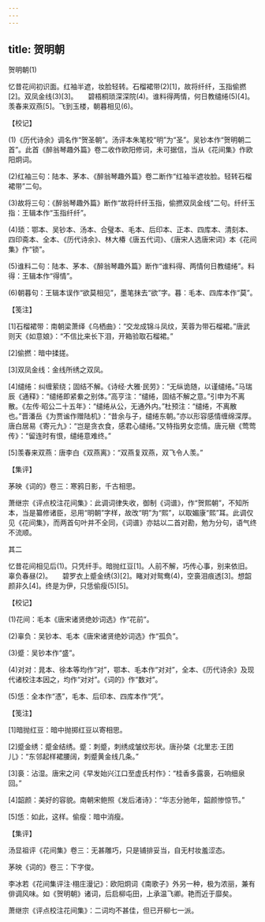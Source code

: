 ```yaml
---
---
---
```

title: 贺明朝
---



贺明朝(1)


忆昔花间初识面。红袖半遮，妆脸轻转。石榴裙带(2)[1]，故将纤纤，玉指偷撚[2]。双凤金线(3)[3]。　　碧梧桐琐深深院(4)。谁料得两情，何日教缱绻(5)[4]。羡春来双燕[5]。飞到玉楼，朝暮相见(6)。





【校记】


(1)《历代诗余》调名作“贺圣朝”。汤评本朱笔校“明”为“圣”。吴钞本作“贺明朝二首”。此首《醉翁琴趣外篇》卷二收作欧阳修词，未可据信，当从《花间集》作欧阳炯词。

(2)红袖三句：陆本、茅本、《醉翁琴趣外篇》卷二断作“红袖半遮妆脸。轻转石榴裙带”二句。

(3)故将三句：《醉翁琴趣外篇》断作“故将纤纤玉指，偷撚双凤金线”二句。纤纤玉指：王辑本作“玉指纤纤”。

(4)琐：鄂本、吴钞本、汤本、合璧本、毛本、后印本、正本、四库本、清刻本、四印斋本、全本、《历代诗余》、林大椿《唐五代词》、《唐宋人选唐宋词》本《花间集》作“锁”。

(5)谁料二句：陆本、茅本、《醉翁琴趣外篇》断作“谁料得、两情何日教缱绻”。料得：王辑本作“得情”。

(6)朝暮句：王辑本误作“欲莫相见”，墨笔抹去“欲”字。暮：毛本、四库本作“莫”。





【笺注】


[1]石榴裙带：南朝梁萧绎《乌栖曲》：“交龙成锦斗凤纹，芙蓉为带石榴裙。”唐武则天《如意娘》：“不信比来长下泪，开箱验取石榴裙。”

[2]偷撚：暗中揉搓。

[3]双凤金线：金线所绣之双凤。

[4]缱绻：纠缠萦绕；固结不解。《诗经·大雅·民劳》：“无纵诡随，以谨缱绻。”马瑞辰《通释》：“缱绻即紧絭之别体。”高亨注：“缱绻，固结不解之意。”引申为不离散。《左传·昭公二十五年》：“缱绻从公，无通外内。”杜预注：“缱绻，不离散也。”晋潘岳《为贾谧作赠陆机》：“昔余与子，缱绻东朝。”亦以形容感情缠绵深厚。唐白居易《寄元九》：“岂是贪衣食，感君心缱绻。”又特指男女恋情。唐元稹《莺莺传》：“留连时有恨，缱绻意难终。”

[5]羡春来双燕：唐李白《双燕离》：“双燕复双燕，双飞令人羡。”





【集评】


茅映《词的》卷三：寒鸦日影，千古相思。

萧继宗《评点校注花间集》：此调词律失收，御制《词谱》，作“贺熙朝”，不知所本，当是纂修诸臣，忌用“明朝”字样，故改“明”为“熙”，以取媚康“熙”耳。此调仅见《花间集》，而两首句叶并不全同，《词谱》亦姑以二首对勘，勉为分句，语气终不流顺。





其二


忆昔花间相见后(1)。只凭纤手。暗抛红豆[1]。人前不解，巧传心事，别来依旧。辜负春昼(2)。　　碧罗衣上蹙金绣(3)[2]。睹对对鸳鸯(4)，空裛泪痕透[3]。想韶颜非久[4]。终是为伊，只恁偷瘦(5)[5]。





【校记】


(1)花间：毛本《唐宋诸贤绝妙词选》作“花前”。

(2)辜负：吴钞本、毛本《唐宋诸贤绝妙词选》作“孤负”。

(3)蹙：吴钞本作“盛”。

(4)对对：晁本、徐本等均作“对”，鄂本、毛本作“对对”，全本、《历代诗余》及现代诸校注本因之，均作“对对”。《词的》作“数对”。

(5)恁：全本作“憑”，毛本、后印本、四库本作“凭”。





【笺注】


[1]暗抛红豆：暗中抛掷红豆以寄相思。

[2]蹙金绣：蹙金结绣。蹙：刺蹙，刺绣成皱纹形状。唐孙棨《北里志·王团儿》：“东邻起样裙腰阔，刺蹙黄金线几条。”

[3]裛：沾湿。唐宋之问《早发始兴江口至虚氏村作》：“桂香多露裛，石响细泉回。”

[4]韶颜：美好的容貌。南朝宋鲍照《发后渚诗》：“华志分驰年，韶颜惨惊节。”

[5]恁：如此，这样。偷瘦：暗中消瘦。





【集评】


汤显祖评《花间集》卷三：无甚雕巧，只是铺排妥当，自无村妆羞涩态。

茅映《词的》卷三：下字俊。

李冰若《花间集评注·栩庄漫记》：欧阳炯词《南歌子》外另一种，极为浓丽，兼有俳调风味。如《贺明朝》诸词，后启柳屯田，上承温飞卿。艳而近于靡矣。

萧继宗《评点校注花间集》：二词均不甚佳，但已开柳七一派。